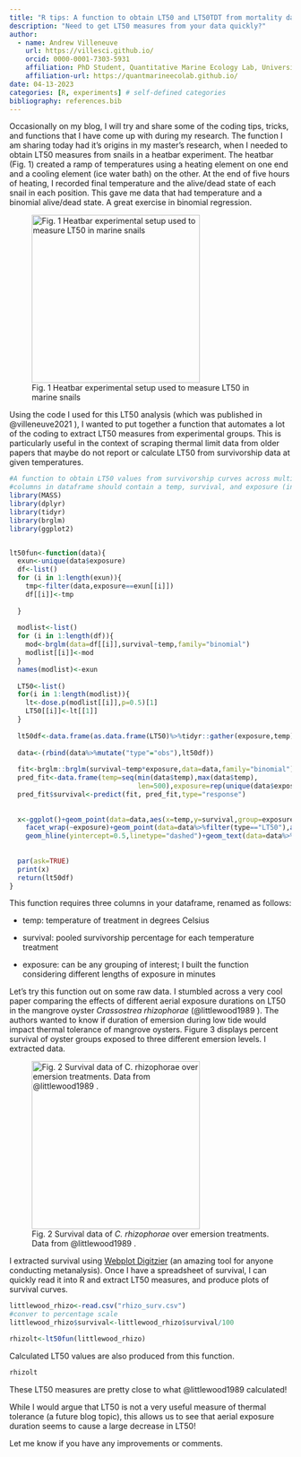 ```yaml
---
title: "R tips: A function to obtain LT50 and LT50TDT from mortality data"
description: "Need to get LT50 measures from your data quickly?"
author:
  - name: Andrew Villeneuve
    url: https://villesci.github.io/
    orcid: 0000-0001-7303-5931
    affiliation: PhD Student, Quantitative Marine Ecology Lab, University of New Hampshire
    affiliation-url: https://quantmarineecolab.github.io/
date: 04-13-2023
categories: [R, experiments] # self-defined categories
bibliography: references.bib
---
```


Occasionally on my blog, I will try and share some of the coding tips, tricks, and functions that I have come up with during my research. The function I am sharing today had it's origins in my master's research, when I needed to obtain LT50 measures from snails in a heatbar experiment. The heatbar (Fig. 1) created a ramp of temperatures using a heating element on one end and a cooling element (ice water bath) on the other. At the end of five hours of heating, I recorded final temperature and the alive/dead state of each snail in each position. This gave me data that had temperature and a binomial alive/dead state. A great exercise in binomial regression.

![Fig. 1 Heatbar experimental setup used to measure LT50 in marine snails](heatbar.JPG){width="300"}

Using the code I used for this LT50 analysis (which was published in @villeneuve2021 ), I wanted to put together a function that automates a lot of the coding to extract LT50 measures from experimental groups. This is particularly useful in the context of scraping thermal limit data from older papers that maybe do not report or calculate LT50 from survivorship data at given temperatures.

```r
#A function to obtain LT50 values from survivorship curves across multiple temperature exposures
#columns in dataframe should contain a temp, survival, and exposure (in minutes) column
library(MASS)
library(dplyr)
library(tidyr)
library(brglm)
library(ggplot2)


lt50fun<-function(data){
  exun<-unique(data$exposure)
  df<-list()
  for (i in 1:length(exun)){
    tmp<-filter(data,exposure==exun[[i]])
    df[[i]]<-tmp
    
  }
  
  modlist<-list()
  for (i in 1:length(df)){
    mod<-brglm(data=df[[i]],survival~temp,family="binomial")
    modlist[[i]]<-mod
  }
  names(modlist)<-exun
  
  LT50<-list()
  for(i in 1:length(modlist)){
    lt<-dose.p(modlist[[i]],p=0.5)[1]
    LT50[[i]]<-lt[[1]]
  }
  
  lt50df<-data.frame(as.data.frame(LT50)%>%tidyr::gather(exposure,temp)%>%mutate(exposure=exun)%>%mutate("survival"=0.5))%>%mutate("type"="LT50")
  
  data<-(rbind(data%>%mutate("type"="obs"),lt50df))
  
  fit<-brglm::brglm(survival~temp*exposure,data=data,family="binomial")
  pred_fit<-data.frame(temp=seq(min(data$temp),max(data$temp),
                                len=500),exposure=rep(unique(data$exposure),each=500))
  pred_fit$survival<-predict(fit, pred_fit,type="response")
  
  
  x<-ggplot()+geom_point(data=data,aes(x=temp,y=survival,group=exposure))+geom_line(data=pred_fit,aes(x=temp,y=survival))+
    facet_wrap(~exposure)+geom_point(data=data%>%filter(type=="LT50"),aes(x=temp,y=survival,group=exposure),color="red")+
    geom_hline(yintercept=0.5,linetype="dashed")+geom_text(data=data%>%filter(type=="LT50"),aes(x=temp,y=survival,label=sprintf(fmt="%0.2f",round(temp,digits=2))),nudge_y=0.03,nudge_x=-2)
  
  
  par(ask=TRUE)
  print(x)
  return(lt50df)
}

```

This function requires three columns in your dataframe, renamed as follows:

-   temp: temperature of treatment in degrees Celsius

-   survival: pooled survivorship percentage for each temperature treatment

-   exposure: can be any grouping of interest; I built the function considering different lengths of exposure in minutes

Let's try this function out on some raw data. I stumbled across a very cool paper comparing the effects of different aerial exposure durations on LT50 in the mangrove oyster *Crassostrea rhizophorae* (@littlewood1989 ). The authors wanted to know if duration of emersion during low tide would impact thermal tolerance of mangrove oysters. Figure 3 displays percent survival of oyster groups exposed to three different emersion levels. I extracted data.

![Fig. 2 Survival data of *C. rhizophorae* over emersion treatments. Data from @littlewood1989 .](littlewood_fig3.PNG){width="300"}

I extracted survival using [Webplot Digitzier](https://automeris.io/WebPlotDigitizer/) (an amazing tool for anyone conducting metanalysis). Once I have a spreadsheet of survival, I can quickly read it into R and extract LT50 measures, and produce plots of survival curves.

```r
littlewood_rhizo<-read.csv("rhizo_surv.csv")
#conver to percentage scale
littlewood_rhizo$survival<-littlewood_rhizo$survival/100

rhizolt<-lt50fun(littlewood_rhizo)

```

Calculated LT50 values are also produced from this function.

```r

rhizolt
```

These LT50 measures are pretty close to what @littlewood1989 calculated!

While I would argue that LT50 is not a very useful measure of thermal tolerance (a future blog topic), this allows us to see that aerial exposure duration seems to cause a large decrease in LT50!

Let me know if you have any improvements or comments.

```{=html}
<script src="https://utteranc.es/client.js"
        repo="[ENTER REPO HERE]"
        issue-term="pathname"
        theme="github-light"
        crossorigin="anonymous"
        async>
</script>
```
